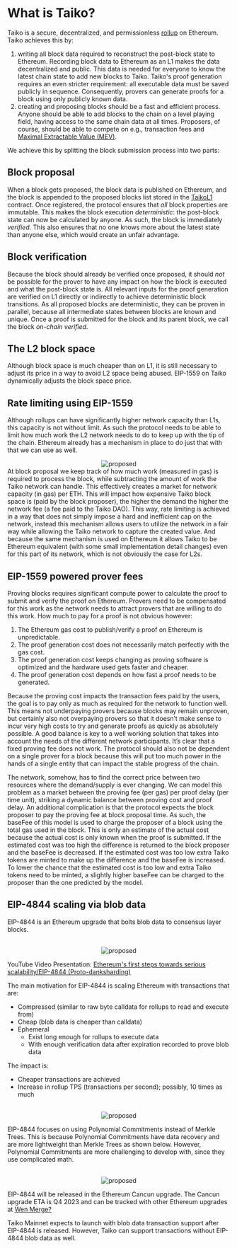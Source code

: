 
# What is Taiko?

Taiko is a secure, decentralized, and permissionless [rollup](https://www.youtube.com/watch?v=7pWxCklcNsU) on Ethereum. Taiko achieves this by:

1. writing all block data required to reconstruct the post-block state to Ethereum. Recording block data to Ethereum as an L1 makes the data decentralized and public. This data is needed for everyone to know the latest chain state to add new blocks to Taiko. Taiko's proof generation requires an even stricter requirement: all executable data must be saved publicly in sequence. Consequently, provers can generate proofs for a block using only publicly known data.
2. creating and proposing blocks should be a fast and efficient process. Anyone should be able to add blocks to the chain on a level playing field, having access to the same chain data at all times. Proposers, of course, should be able to compete on e.g., transaction fees and [Maximal Extractable Value (MEV)](https://ethereum.org/en/developers/docs/mev/).

We achieve this by splitting the block submission process into two parts:

## Block proposal

When a block gets proposed, the block data is published on Ethereum, and the block is appended to the proposed blocks list stored in the [TaikoL1](/docs/reference/contract-documentation/L1/TaikoL1) contract. Once registered, the protocol ensures that _all_ block properties are immutable. This makes the block execution _deterministic_: the post-block state can now be calculated by anyone. As such, the block is immediately _verified_. This also ensures that no one knows more about the latest state than anyone else, which would create an unfair advantage.

## Block verification

Because the block should already be verified once proposed, it should _not_ be possible for the prover to have any impact on how the block is executed and what the post-block state is. All relevant inputs for the proof generation are verified on L1 directly or indirectly to achieve deterministic block transitions. As all proposed blocks are deterministic, they can be proven in parallel, because all intermediate states between blocks are known and unique. Once a proof is submitted for the block and its parent block, we call the block _on-chain verified_.

## The L2 block space

Although block space is much
cheaper than on L1, it is still necessary to adjust
its price in a way to avoid L2 space being abused.
EIP-1559 on Taiko dynamically adjusts the block space price.

## Rate limiting using EIP-1559

Although rollups can have significantly
higher network capacity than L1s,
this capacity is not without limit. As such the protocol
needs to be able to limit how much work the L2 network
needs to do to keep up with the tip of the chain. Ethereum
already has a mechanism in place to do just that with
that we can use as well.

<center>
  <Image
    src="/images/diagrams/concepts/eip-1559/fee-layout.png"
    alt="proposed"
    width={1200}
    height={500}
  />
</center>
At block proposal we keep track of how much work (measured in gas) is required to
process the block, while subtracting the amount of work the Taiko network can handle.
This effectively creates a market for network capacity (in gas) per ETH. This will
impact how expensive Taiko block space is (paid by the block proposer), the higher
the demand the higher the network fee (a fee paid to the Taiko DAO). This way, rate
limiting is achieved in a way that does not simply impose a hard and inefficient
cap on the network, instead this mechanism allows users to utilize the network in
a fair way while allowing the Taiko network to capture the created value. And because
the same mechanism is used on Ethereum it allows Taiko to be Ethereum equivalent
(with some small implementation detail changes) even for this part of its network,
which is not obviously the case for L2s.

## EIP-1559 powered prover fees

Proving blocks requires significant compute power to calculate the proof
to submit and verify the proof on Ethereum. Provers need
to be compensated for this work as the network needs to
attract provers that are willing to do this work. How much
to pay for a proof is not obvious however:

1. The Ethereum gas cost to publish/verify a proof
   on Ethereum is unpredictable.
2. The proof generation cost does not necessarily
   match perfectly with the gas cost.
3. The proof generation cost keeps changing as proving software is optimized and the hardware used
   gets faster and cheaper.
4. The proof generation cost depends on how fast a
   proof needs to be generated.

Because the proving cost impacts the transaction fees
paid by the users, the goal is to pay only as much as
required for the network to function well. This means not
underpaying provers because blocks may remain unproven,
but certainly also not overpaying provers so that it doesn’t
make sense to incur very high costs to try and generate
proofs as quickly as absolutely possible. A good balance is
key to a well working solution that takes into account the
needs of the different network participants.
It’s clear that a fixed proving fee does not work. The
protocol should also not be dependent on a single prover
for a block because this will put too much power in the
hands of a single entity that can impact the stable progress
of the chain.

The network, somehow, has to find the correct price between
two resources where the demand/supply is ever changing.
We can model this problem as a market between the proving
fee (per gas) per proof delay (per time unit), striking
a dynamic balance between proving cost and proof delay.
An additional complication is that the protocol expects
the block proposer to pay the proving fee at block proposal
time. As such, the baseFee of this model is used to charge
the proposer of a block using the total gas used in the block.
This is only an estimate of the actual cost because the
actual cost is only known when the proof is submitted. If
the estimated cost was too high the difference is returned
to the block proposer and the baseFee is decreased. If
the estimated cost was too low extra Taiko tokens are
minted to make up the difference and the baseFee is
increased. To lower the chance that the estimated cost is too
low and extra Taiko tokens need to be minted, a slightly
higher baseFee can be charged to the proposer than the
one predicted by the model.

## EIP-4844 scaling via blob data

EIP-4844 is an Ethereum upgrade that bolts blob data to consensus layer blocks.

<br />
<center>
  <Image
    src="/images/diagrams/concepts/eip-4844/blob-bolt-block.png"
    alt="proposed"
    width={1200}
    height={500}
  />
</center>

YouTube Video Presentation: [Ethereum's first steps towards serious scalability/EIP-4844 (Proto-danksharding)](https://www.youtube.com/watch?v=JQDUvqv60qw)

The main motivation for EIP-4844 is scaling Ethereum with transactions that are:

- Compressed (similar to raw byte calldata for rollups to read and execute from)
- Cheap (blob data is cheaper than calldata)
- Ephemeral
  - Exist long enough for rollups to execute data
  - With enough verification data after expiration recorded to prove blob data

The impact is:

- Cheaper transactions are achieved
- Increase in rollup TPS (transactions per second); possibly, 10 times as much

<br />
<center>
  <Image
    src="/images/diagrams/concepts/eip-4844/scale-rollup-ten-times.png"
    alt="proposed"
    width={1200}
    height={500}
  />
</center>

EIP-4844 focuses on using Polynomial Commitments instead of Merkle Trees.
This is because Polynomial Commitments have data recovery and are more lightweight than Merkle Trees as shown below.
However, Polynomial Commitments are more challenging to develop with, since they use complicated math.

<br />
<center>
  <Image
    src="/images/diagrams/concepts/eip-4844/merkle-tree-vs-polynomial-commitment.png"
    alt="proposed"
    width={1200}
    height={500}
  />
</center>

EIP-4844 will be released in the Ethereum Cancun upgrade.
The Cancun upgrade ETA is Q4 2023 and can be tracked with other Ethereum upgrades at [Wen Merge?](https://wenmerge.com/)

Taiko Mainnet expects to launch with blob data transaction support after EIP-4844 is released. However, Taiko can support transactions without EIP-4844 blob data as well.
